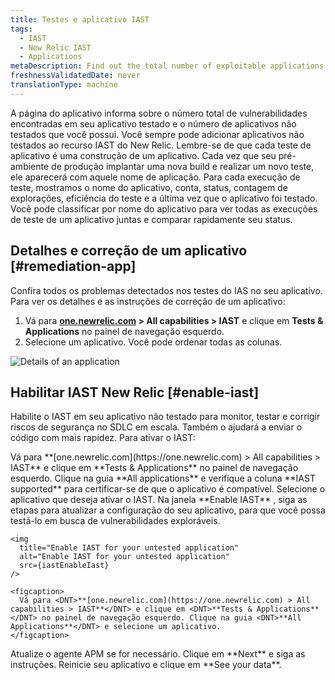 ```yaml
---
title: Testes e aplicativo IAST
tags:
  - IAST
  - New Relic IAST
  - Applications
metaDescription: Find out the total number of exploitable applications and safe applications you have.
freshnessValidatedDate: never
translationType: machine
---
```




A página do aplicativo informa sobre o número total de vulnerabilidades encontradas em seu aplicativo testado e o número de aplicativos não testados que você possui. Você sempre pode adicionar aplicativos não testados ao recurso IAST do New Relic. Lembre-se de que cada teste de aplicativo é uma construção de um aplicativo. Cada vez que seu pré-ambiente de produção implantar uma nova build e realizar um novo teste, ele aparecerá com aquele nome de aplicação. Para cada execução de teste, mostramos o nome do aplicativo, conta, status, contagem de explorações, eficiência do teste e a última vez que o aplicativo foi testado. Você pode classificar por nome do aplicativo para ver todas as execuções de teste de um aplicativo juntas e comparar rapidamente seu status.

## Detalhes e correção de um aplicativo [#remediation-app]

Confira todos os problemas detectados nos testes do IAS no seu aplicativo. Para ver os detalhes e as instruções de correção de um aplicativo:

1. Vá para <DNT>**[one.newrelic.com](https://one.newrelic.com) > All capabilities > IAST**</DNT> e clique em <DNT>**Tests & Applications**</DNT> no painel de navegação esquerdo.
2. Selecione um aplicativo. Você pode ordenar todas as colunas.

<img
  title="Details of an application"
  alt="Details of an application"
  src={iastCoverageSummary}
/>

## Habilitar IAST New Relic [#enable-iast]

Habilite o IAST em seu aplicativo não testado para monitor, testar e corrigir riscos de segurança no SDLC em escala. Também o ajudará a enviar o código com mais rapidez. Para ativar o IAST:

<Steps>
  <Step>
    Vá para <DNT>**[one.newrelic.com](https://one.newrelic.com) > All capabilities > IAST**</DNT> e clique em <DNT>**Tests & Applications**</DNT> no painel de navegação esquerdo.  

  </Step>

  <Step>
    Clique na guia <DNT>**All applications**</DNT> e verifique a coluna <DNT>**IAST supported**</DNT> para certificar-se de que o aplicativo é compatível. Selecione o aplicativo que deseja ativar o IAST.  

  </Step>

  <Step>
    Na janela <DNT>**Enable IAST**</DNT> , siga as etapas para atualizar a configuração do seu aplicativo, para que você possa testá-lo em busca de vulnerabilidades exploráveis.

    <img
      title="Enable IAST for your untested application"
      alt="Enable IAST for your untested application"
      src={iastEnableIast}
    />

    <figcaption>
      Vá para <DNT>**[one.newrelic.com](https://one.newrelic.com) > All capabilities > IAST**</DNT> e clique em <DNT>**Tests & Applications**</DNT> no painel de navegação esquerdo. Clique na guia <DNT>**All Applications**</DNT> e selecione um aplicativo.
    </figcaption>
  </Step>

  <Step>
    Atualize o agente APM se for necessário.
  </Step>

  <Step>
    Clique em <DNT>**Next**</DNT> e siga as instruções.  

  </Step>

  <Step>
    Reinicie seu aplicativo e clique em <DNT>**See your data**</DNT>.  

  </Step>
</Steps>